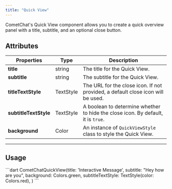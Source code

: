 ```yaml
---
title: "Quick View"
---
```


CometChat's Quick View component allows you to create a quick overview panel with a title, subtitle, and an optional close button.

## Attributes

| Properties            | Type      | Description                                                                      |
| --------------------- | --------- | -------------------------------------------------------------------------------- |
| **title**             | string    | The title for the Quick View.                                                    |
| **subtitle**          | string    | The subtitle for the Quick View.                                                 |
| **titleTextStyle**    | TextStyle | The URL for the close icon. If not provided, a default close icon will be used.  |
| **subtitleTextStyle** | TextStyle | A boolean to determine whether to hide the close icon. By default, it is `true`. |
| **background**        | Color     | An instance of `QuickViewStyle` class to style the Quick View.                   |

***

## Usage

<Tabs>
<Tab title="Dart">
```dart
CometChatQuickView(title: 'Interactive Message',
    subtitle: "Hey how are you",
    background: Colors.green,
    subtitleTextStyle: TextStyle(color: Colors.red),
)
```

</Tab>

</Tabs>
